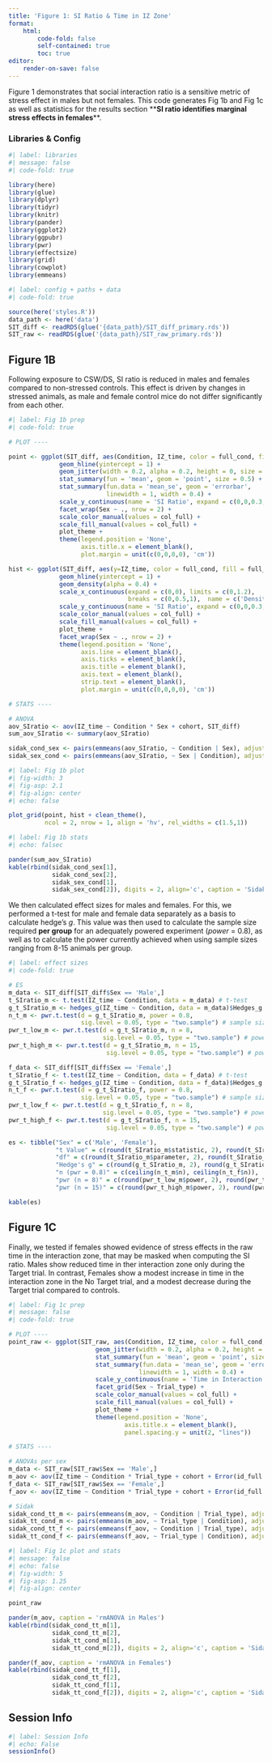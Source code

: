 ```yaml
---
title: 'Figure 1: SI Ratio & Time in IZ Zone'
format:
    html:
        code-fold: false
        self-contained: true
        toc: true
editor:
    render-on-save: false
---
```


Figure 1 demonstrates that social interaction ratio is a sensitive metric of stress effect in males but not females. This code generates Fig 1b and Fig 1c as well as statistics for the results section \*\***SI ratio identifies marginal stress effects in females**\*\*.

### Libraries & Config

```r
#| label: libraries
#| message: false
#| code-fold: true

library(here)
library(glue)
library(dplyr)
library(tidyr)
library(knitr)
library(pander)
library(ggplot2)
library(ggpubr)
library(pwr)
library(effectsize)
library(grid)
library(cowplot)
library(emmeans)
```

```r
#| label: config + paths + data
#| code-fold: true

source(here('styles.R'))
data_path <- here('data')
SIT_diff <- readRDS(glue('{data_path}/SIT_diff_primary.rds'))
SIT_raw <- readRDS(glue('{data_path}/SIT_raw_primary.rds'))
```

## Figure 1B

Following exposure to CSW/DS, SI ratio is reduced in males and females compared to non-stressed controls. This effect is driven by changes in stressed animals, as male and female control mice do not differ significantly from each other. 

```r
#| label: Fig 1b prep
#| code-fold: true

# PLOT ----

point <- ggplot(SIT_diff, aes(Condition, IZ_time, color = full_cond, fill = full_cond)) + 
              geom_hline(yintercept = 1) + 
              geom_jitter(width = 0.2, alpha = 0.2, height = 0, size = 0.5) +
              stat_summary(fun = 'mean', geom = 'point', size = 0.5) + 
              stat_summary(fun.data = 'mean_se', geom = 'errorbar', 
                           linewidth = 1, width = 0.4) + 
              scale_y_continuous(name = 'SI Ratio', expand = c(0,0,0.3,0)) + 
              facet_wrap(Sex ~ ., nrow = 2) + 
              scale_color_manual(values = col_full) + 
              scale_fill_manual(values = col_full) + 
              plot_theme + 
              theme(legend.position = 'None',
                    axis.title.x = element_blank(),
                    plot.margin = unit(c(0,0,0,0), 'cm'))

hist <- ggplot(SIT_diff, aes(y=IZ_time, color = full_cond, fill = full_cond)) + 
              geom_hline(yintercept = 1) + 
              geom_density(alpha = 0.4) +
              scale_x_continuous(expand = c(0,0), limits = c(0,1.2),
                                 breaks = c(0,0.5,1),  name = c('Density')) + 
              scale_y_continuous(name = 'SI Ratio', expand = c(0,0,0.3,0)) + 
              scale_color_manual(values = col_full) + 
              scale_fill_manual(values = col_full) + 
              plot_theme + 
              facet_wrap(Sex ~ ., nrow = 2) + 
              theme(legend.position = 'None',
                    axis.line = element_blank(),
                    axis.ticks = element_blank(),
                    axis.title = element_blank(),
                    axis.text = element_blank(),
                    strip.text = element_blank(),
                    plot.margin = unit(c(0,0,0,0), 'cm'))

# STATS ----

# ANOVA
aov_SIratio <- aov(IZ_time ~ Condition * Sex + cohort, SIT_diff) 
sum_aov_SIratio <- summary(aov_SIratio)

sidak_cond_sex <- pairs(emmeans(aov_SIratio, ~ Condition | Sex), adjust = 'sidak')
sidak_sex_cond <- pairs(emmeans(aov_SIratio, ~ Sex | Condition), adjust = 'sidak')

```

:::: {layout="[28, -2, 70]"}
::: {plot}
``` r
#| label: Fig 1b plot
#| fig-width: 3
#| fig-asp: 2.1
#| fig-align: center
#| echo: false

plot_grid(point, hist + clean_theme(), 
          ncol = 2, nrow = 1, align = 'hv', rel_widths = c(1.5,1))
```       
:::

::: {table}
``` r
#| label: Fig 1b stats
#| echo: falsec 

pander(sum_aov_SIratio)
kable(rbind(sidak_cond_sex[1],
            sidak_cond_sex[2],
            sidak_sex_cond[1],
            sidak_sex_cond[2]), digits = 2, align='c', caption = 'Sidak Post-Hoc Planned Contrasts')
```
:::
::::

We then calculated effect sizes for males and females. For this, we performed a t-test for male and female data separately as a basis to calculate hedge's *g*. This value was then used to calculate the sample size required **per group** for an adequately powered experiment (*power* = 0.8), as well as to calculate the power currently achieved when using sample sizes ranging from 8-15 animals per group.

```r
#| label: effect sizes
#| code-fold: true

# ES
m_data <- SIT_diff[SIT_diff$Sex == 'Male',]
t_SIratio_m <- t.test(IZ_time ~ Condition, data = m_data) # t-test
g_t_SIratio_m <- hedges_g(IZ_time ~ Condition, data = m_data)$Hedges_g # hedge's g
n_t_m <- pwr.t.test(d = g_t_SIratio_m, power = 0.8,
                    sig.level = 0.05, type = "two.sample") # sample size for power = 0.8
pwr_t_low_m <- pwr.t.test(d = g_t_SIratio_m, n = 8,
                          sig.level = 0.05, type = "two.sample") # power with n = 8
pwr_t_high_m <- pwr.t.test(d = g_t_SIratio_m, n = 15,
                           sig.level = 0.05, type = "two.sample") # power with n = 15

f_data <- SIT_diff[SIT_diff$Sex == 'Female',]
t_SIratio_f <- t.test(IZ_time ~ Condition, data = f_data) # t-test
g_t_SIratio_f <- hedges_g(IZ_time ~ Condition, data = f_data)$Hedges_g # hedge's g
n_t_f <- pwr.t.test(d = g_t_SIratio_f, power = 0.8,
                    sig.level = 0.05, type = "two.sample") # sample size for power = 0.8
pwr_t_low_f <- pwr.t.test(d = g_t_SIratio_f, n = 8,
                          sig.level = 0.05, type = "two.sample") # power with n = 8
pwr_t_high_f <- pwr.t.test(d = g_t_SIratio_f, n = 15,
                           sig.level = 0.05, type = "two.sample") # power with n = 15

es <- tibble("Sex" = c('Male', 'Female'),
             "t Value" = c(round(t_SIratio_m$statistic, 2), round(t_SIratio_f$statistic, 2)),
             "df" = c(round(t_SIratio_m$parameter, 2), round(t_SIratio_f$parameter, 2)),
             "Hedge's g" = c(round(g_t_SIratio_m, 2), round(g_t_SIratio_f, 2)),
             "n (pwr = 0.8)" = c(ceiling(n_t_m$n), ceiling(n_t_f$n)),
             "pwr (n = 8)" = c(round(pwr_t_low_m$power, 2), round(pwr_t_low_f$power, 2)),
             "pwr (n = 15)" = c(round(pwr_t_high_m$power, 2), round(pwr_t_high_f$power, 2)))

kable(es)
```

## Figure 1C

Finally, we tested if females showed evidence of stress effects in the raw time in the interaction zone, that may be masked when computing the SI ratio. Males show reduced time in ther interaction zone only during the Target trial. In contrast, Females show a modest increase in time in the interaction zone in the No Target trial, and a modest decrease during the Target trial compared to controls. 

```r
#| label: Fig 1c prep
#| message: false
#| code-fold: true

# PLOT ----
point_raw <- ggplot(SIT_raw, aes(Condition, IZ_time, color = full_cond, fill = full_cond)) + 
                        geom_jitter(width = 0.2, alpha = 0.2, height = 0, size = 0.5) +
                        stat_summary(fun = 'mean', geom = 'point', size = 0.5) + 
                        stat_summary(fun.data = 'mean_se', geom = 'errorbar', 
                                    linewidth = 1, width = 0.4) + 
                        scale_y_continuous(name = 'Time in Interaction Zone (s)', expand = c(0,0,0.3,0)) +
                        facet_grid(Sex ~ Trial_type) + 
                        scale_color_manual(values = col_full) + 
                        scale_fill_manual(values = col_full) + 
                        plot_theme + 
                        theme(legend.position = 'None',
                                axis.title.x = element_blank(), 
                                panel.spacing.y = unit(2, "lines"))

# STATS ----

# ANOVAs per sex
m_data <- SIT_raw[SIT_raw$Sex == 'Male',]
m_aov <- aov(IZ_time ~ Condition * Trial_type + cohort + Error(id_full / Trial_type), m_data)
f_data <- SIT_raw[SIT_raw$Sex == 'Female',]
f_aov <- aov(IZ_time ~ Condition * Trial_type + cohort + Error(id_full / Trial_type), f_data)

# Sidak 
sidak_cond_tt_m <- pairs(emmeans(m_aov, ~ Condition | Trial_type), adjust = 'sidak')
sidak_tt_cond_m <- pairs(emmeans(m_aov, ~ Trial_type | Condition), adjust = 'sidak')
sidak_cond_tt_f <- pairs(emmeans(f_aov, ~ Condition | Trial_type), adjust = 'sidak')
sidak_tt_cond_f <- pairs(emmeans(f_aov, ~ Trial_type | Condition), adjust = 'sidak')

```

``` r
#| label: Fig 1c plot and stats
#| message: false
#| echo: false
#| fig-width: 5
#| fig-asp: 1.25
#| fig-align: center

point_raw

pander(m_aov, caption = 'rmANOVA in Males')
kable(rbind(sidak_cond_tt_m[1],
            sidak_cond_tt_m[2],
            sidak_tt_cond_m[1],
            sidak_tt_cond_m[2]), digits = 2, align='c', caption = 'Sidak Post-Hoc Planned Contrasts in Males')

pander(f_aov, caption = 'rmANOVA in Females')
kable(rbind(sidak_cond_tt_f[1],
            sidak_cond_tt_f[2],
            sidak_tt_cond_f[1],
            sidak_tt_cond_f[2]), digits = 2, align='c', caption = 'Sidak Post-Hoc Planned Contrasts in Females')

```



## Session Info
```r
#| label: Session Info
#| echo: False
sessionInfo()
```
